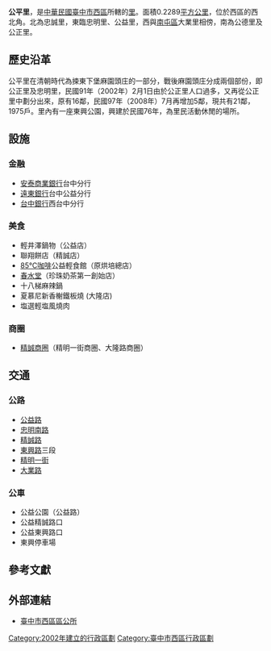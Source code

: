 {{refimprove|time=2014-03-13T02:15:02+00:00}}
{{ROC Village or Li Info
| Village/LiName = 公平
| Village/Li = 里
| City/CountyName = 臺中市
| DivName = 西區
| OldName = 麻園頭庄
| AreaTotal = 0.2289
| Sub = 21
| HouseholdTotal = 2,232
| YearMonth = 2013年12月
| PopTotal = 5,704
| Male = 100
| Female = 99.95
| Longitude = 
| Latitude = 
| Neighbors = [[忠誠里|忠誠里]]、[[忠明里|忠明里]]、[[公益里|公益里]]、[[公德里|公德里]]、[[公正里|公正里]]
| MapLocation = 
| Head = 魏素真
| Address = <br>大業北路19號
| Website = 
| Photo = 
| Photo size = 
| Caption = 
| DataSource = 
}}
'''公平里'''，是[[中華民國|中華民國]][[臺中市|臺中市]][[西區_(臺中市)|西區]]所轄的[[村|里]]。面積0.2289[[平方公里|平方公里]]，位於西區的西北角。北為忠誠里，東臨忠明里、公益里，西與[[南屯區|南屯區]]大業里相傍，南為公德里及公正里。

== 歷史沿革 ==
公平里在清朝時代為捒東下堡麻園頭庄的一部分，戰後麻園頭庄分成兩個部份，即公正里及忠明里，民國91年（2002年）2月1日由於公正里人口過多，又再從公正里中劃分出來，原有16鄰，民國97年（2008年）7月再增加5鄰，現共有21鄰，1975戶。里內有一座東興公園，興建於民國76年，為里民活動休閒的場所。

== 設施 ==
=== 金融 ===
*[[安泰商業銀行|安泰商業銀行]]台中分行
*[[遠東國際商業銀行|遠東銀行]]台中公益分行
*[[台中銀行|台中銀行]]西台中分行

=== 美食 ===
*輕井澤鍋物（公益店）
*聯翔餅店（精誠店）
*[[85°C咖啡|85°C咖啡]]公益輕食館（原烘培總店）
*[[春水堂|春水堂]]（珍珠奶茶第一創始店）
*十八梯麻辣鍋
*夏慕尼新香榭鐵板燒 (大隆店)
*塩選輕塩風燒肉

=== 商圈 ===
*[[精誠商圈|精誠商圈]]（精明一街商圈、大隆路商圈）

== 交通 ==
=== 公路 ===
*[[公益路|公益路]]
*[[忠明南路|忠明南路]]
*[[精誠路|精誠路]]
*[[東興路_(台中市)|東興路]]三段
*[[精明一街|精明一街]]
*[[大業路|大業路]]

=== 公車 ===
*公益公園（公益路）
*公益精誠路口
*公益東興路口
*東興停車場

== 參考文獻 ==


== 外部連結 ==
*[http://www.west.taichung.gov.tw/np.asp?ctNode=1655&mp=130010 臺中市西區區公所] {{Wayback|url=http://www.west.taichung.gov.tw/np.asp?ctNode=1655&mp=130010 |date=20140112143126 }}

{{臺中市西區行政區劃}}

[[Category:2002年建立的行政區劃|Category:2002年建立的行政區劃]]
[[Category:臺中市西區行政區劃|Category:臺中市西區行政區劃]]